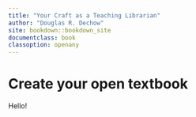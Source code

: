 ```yaml
---
title: "Your Craft as a Teaching Librarian"
author: "Douglas R. Dechow"
site: bookdown::bookdown_site
documentclass: book
classoption: openany
---
```


# Create your open textbook

Hello!
